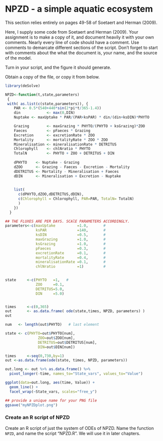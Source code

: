 # NPZD - a simple aquatic ecosystem

This section relies entirely on pages 49-58 of Soetaert and Herman (2009).

Here, I supply some code from Soetaert and Herman (2009). Your assignment is to make a copy of it, and document heavily it with your own comments. Nearly every line of code should have a comment. Use comments to demarcate different sections of the script. Don't forget to start with comments about the what the document is, your name, and the source of the model.

Turn in your script, and the figure it should generate.

Obtain a copy of the file, or copy it from below.

```r
library(deSolve)

NPZD<-function(t,state,parameters)
 {
 with( as.list(c(state,parameters)), {  
    PAR <- 0.5*(540+440*sin(2*pi*t/365-1.4))
    din            <- max(0,DIN) 
    Nuptake <- maxUptake * PAR/(PAR+ksPAR) * din/(din+ksDIN)*PHYTO

    Grazing        <- maxGrazing * PHYTO/(PHYTO + ksGrazing)*ZOO 
    Faeces         <- pFaeces * Grazing
    Excretion      <- excretionRate * ZOO
    Mortality      <- mortalityRate * ZOO * ZOO
    Mineralisation <- mineralisationRate * DETRITUS
    Chlorophyll    <- chlNratio * PHYTO
    TotalN         <- PHYTO + ZOO + DETRITUS + DIN   
  
    dPHYTO    <- Nuptake - Grazing
    dZOO      <- Grazing - Faeces - Excretion - Mortality
    dDETRITUS <- Mortality - Mineralisation + Faeces
    dDIN      <- Mineralisation + Excretion - Nuptake
    
   
    list( 
      c(dPHYTO,dZOO,dDETRITUS,dDIN), 
      c(Chlorophyll = Chlorophyll, PAR=PAR, TotalN= TotalN)
      )  
    })
  }  

## THE FLUXES ARE PER DAYS. SCAlE PARAMETERS ACCORDINGLY.
parameters<-c(maxUptake          =1.0,       # 
              ksPAR              =140,       # 
              ksDIN              =0.5,       # 
              maxGrazing         =1.0,       # 
              ksGrazing          =1.0,       # 
              pFaeces            =0.3,       # 
              excretionRate      =0.1,       # 
              mortalityRate      =0.4,       # 
              mineralisationRate =0.1,       # 
              chlNratio          =1)         # 

 
state     <-c(PHYTO   =1,   # 
              ZOO     =0.1,
              DETRITUS=5.0,
              DIN     =5.0)


times     <-c(0,365)  
out       <- as.data.frame( ode(state,times, NPZD, parameters) ) 
out

num   <- length(out$PHYTO)   # last element 

state <- c(PHYTO=out$PHYTO[num],         
               ZOO=out$ZOO[num],           
               DETRITUS=out$DETRITUS[num],
               DIN=out$DIN[num])

times     <-seq(0,730,by=1)              
out <-as.data.frame(ode(state, times, NPZD, parameters))

out.long <- out %>% as.data.frame() %>% 
  pivot_longer(-time, names_to="State_vars", values_to="Value") 

ggplot(data=out.long, aes(time, Value)) + 
  geom_line() + 
  facet_wrap(~State_vars, scales="free_y")

## provide a unique name for your PNG file
ggsave("myNPZDplot.png")

```

### Create an R script of NPZD

Create an R script of just the system of ODEs of NPZD. Name the function `NPZD`, and name the script "NPZD.R". We will use it in later chapters.



